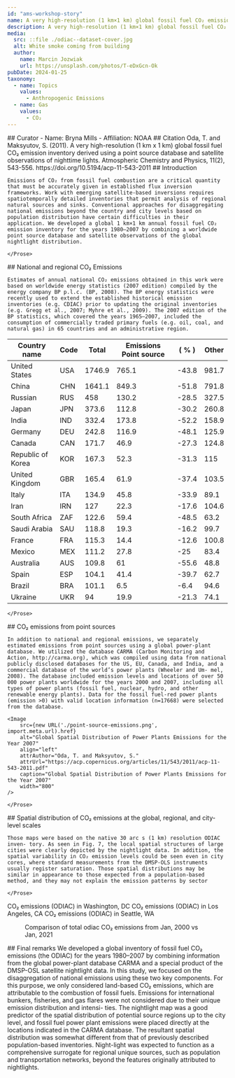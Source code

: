 ```yaml
---
id: "ams-workshop-story"
name: A very high-resolution (1 km×1 km) global fossil fuel CO₂ emission inventory derived using a point source database and satellite observations of nighttime lights
description: A very high-resolution (1 km×1 km) global fossil fuel CO₂ emission inventory derived using a point source database and satellite observations of nighttime lights
media:
  src: ::file ./odiac--dataset-cover.jpg
  alt: White smoke coming from building
  author:
    name: Marcin Jozwiak
    url: https://unsplash.com/photos/T-eDxGcn-Ok
pubDate: 2024-01-25
taxonomy:
  - name: Topics
    values:
      - Anthropogenic Emissions
  - name: Gas
    values:
      - CO₂
---
```


<Block>
    <Prose>
    ## Curator
    - Name: Bryna Mills
    - Affiliation: NOAA
    </Prose>
</Block>

<Block>
    <Prose>
    ## Citation
    Oda, T. and Maksyutov, S. (2011). A very high-resolution (1 km x 1 km) global fossil fuel CO₂ emission inventory derived using a point source database and satellite observations of nighttime lights. Atmospheric Chemistry and Physics, 11(2), 543-556. https://doi.org/10.5194/acp-11-543-2011
    </Prose>
</Block>

<Block>
    <Prose>
    ## Introduction

    Emissions of CO₂ from fossil fuel combustion are a critical quantity that must be accurately given in established flux inversion frameworks. Work with emerging satellite-based inversions requires spatiotemporally detailed inventories that permit analysis of regional natural sources and sinks. Conventional approaches for disaggregating national emissions beyond the country and city levels based on population distribution have certain difficulties in their application. We developed a global 1 km×1 km annual fossil fuel CO₂ emission inventory for the years 1980–2007 by combining a worldwide point source database and satellite observations of the global nightlight distribution.

    </Prose>
</Block>

<Block>
    <Prose>
    ## National and regional CO₂ Emissions

    Estimates of annual national CO₂ emissions obtained in this work were based on worldwide energy statistics (2007 edition) compiled by the energy company BP p.l.c. (BP, 2008). The BP energy statistics were recently used to extend the established historical emission inventories (e.g. CDIAC) prior to updating the original inventories (e.g. Gregg et al., 2007; Myhre et al., 2009). The 2007 edition of the BP statistics, which covered the years 1965–2007, included the consumption of commercially traded primary fuels (e.g. oil, coal, and natural gas) in 65 countries and an administrative region.

| Country name      | Code | Total  | Emissions Point source    | ( % )  | Other |
| ----------------- | ---- | ------ | ------------------------- | ------ | ----- |
| United States     | USA  | 1746.9 | 765.1                     | \-43.8 | 981.7 |
| China             | CHN  | 1641.1 | 849.3                     | \-51.8 | 791.8 |
| Russian           | RUS  | 458    | 130.2                     | \-28.5 | 327.5 |
| Japan             | JPN  | 373.6  | 112.8                     | \-30.2 | 260.8 |
| India             | IND  | 332.4  | 173.8                     | \-52.2 | 158.9 |
| Germany           | DEU  | 242.8  | 116.9                     | \-48.1 | 125.9 |
| Canada            | CAN  | 171.7  | 46.9                      | \-27.3 | 124.8 |
| Republic of Korea | KOR  | 167.3  | 52.3                      | \-31.3 | 115   |
| United Kingdom    | GBR  | 165.4  | 61.9                      | \-37.4 | 103.5 |
| Italy             | ITA  | 134.9  | 45.8                      | \-33.9 | 89.1  |
| Iran              | IRN  | 127    | 22.3                      | \-17.6 | 104.6 |
| South Africa      | ZAF  | 122.6  | 59.4                      | \-48.5 | 63.2  |
| Saudi Arabia      | SAU  | 118.8  | 19.3                      | \-16.2 | 99.7  |
| France            | FRA  | 115.3  | 14.4                      | \-12.6 | 100.8 |
| Mexico            | MEX  | 111.2  | 27.8                      | \-25   | 83.4  |
| Australia         | AUS  | 109.8  | 61                        | \-55.6 | 48.8  |
| Spain             | ESP  | 104.1  | 41.4                      | \-39.7 | 62.7  |
| Brazil            | BRA  | 101.1  | 6.5                       | \-6.4  | 94.6  |
| Ukraine           | UKR  | 94     | 19.9                      | \-21.3 | 74.1  |

    </Prose>
</Block>

<Block>
    <Prose>
    ## CO₂ emissions from point sources

    In addition to national and regional emissions, we separately estimated emissions from point sources using a global power-plant database. We utilized the database CARMA (Carbon Monitoring and Action, http://carma.org), which was compiled using data from national publicly disclosed databases for the US, EU, Canada, and India, and a commercial database of the world’s power plants (Wheeler and Um- mel, 2008). The database included emission levels and locations of over 50 000 power plants worldwide for the years 2000 and 2007, including all types of power plants (fossil fuel, nuclear, hydro, and other renewable energy plants). Data for the fossil fuel-red power plants (emission >0) with valid location information (n=17668) were selected from the database.

    <Image 
        src={new URL('./point-source-emissions.png', import.meta.url).href}
        alt="Global Spatial Distribution of Power Plants Emissions for the Year 2007" 
        align="left"
        attrAuthor="Oda, T. and Maksyutov, S."
        attrUrl="https://acp.copernicus.org/articles/11/543/2011/acp-11-543-2011.pdf"
        caption="Global Spatial Distribution of Power Plants Emissions for the Year 2007" 
        width="800"
    />

    </Prose>
</Block>

<Block>
    <Prose>
    ## Spatial distribution of CO₂ emissions at the global, regional, and city-level scales

    Those maps were based on the native 30 arc s (1 km) resolution ODIAC inven- tory. As seen in Fig. 7, the local spatial structures of large cities were clearly depicted by the nightlight data. In addition, the spatial variability in CO₂ emission levels could be seen even in city cores, where standard measurements from the DMSP-OLS instruments usually register saturation. Those spatial distributions may be similar in appearance to those expected from a population-based method, and they may not explain the emission patterns by sector

    </Prose>
</Block>

<ScrollytellingBlock>
    <Chapter
        center={[-77.0364, 38.8951]}
        zoom={7}
        datasetId='odiac-ffco2-monthgrid-v2022'
        layerId='co2-emissions'
        datetime='2021-01-01'
    >
        CO₂ emissions (ODIAC) in Washington, DC
    </Chapter>
    <Chapter
        center={[-118.2437, 34.0522]}
        zoom={7}
        datasetId='odiac-ffco2-monthgrid-v2022'
        layerId='co2-emissions'
        datetime='2021-01-01'
    >
        CO₂ emissions (ODIAC) in Los Angeles, CA
    </Chapter>
    <Chapter
        center={[-122.3321, 47.6062]}
        zoom={7}
        datasetId='odiac-ffco2-monthgrid-v2022'
        layerId='co2-emissions'
        datetime='2021-01-01'
    >
        CO₂ emissions (ODIAC) in Seattle, WA
    </Chapter>
</ScrollytellingBlock>

<Block>
<Figure>
    <Map
    datasetId='odiac-ffco2-monthgrid-v2022'
    layerId='co2-emissions'
    dateTime='2000-01-01'
    compareDateTime='2021-01-01'
    align="center"
    />
    <Caption>
    Comparison of total odiac CO₂ emissions from Jan, 2000 vs Jan, 2021
    </Caption>
</Figure>
</Block>
<Block>
    <Prose>
    ## Final remarks
    We developed a global inventory of fossil fuel CO₂ emissions (the ODIAC) for the years 1980–2007 by combining information from the global power-plant database CARMA and a special product of the DMSP-OSL satellite nightlight data. In this study, we focused on the disaggregation of national emissions using these two key components. For this purpose, we only considered land-based CO₂ emissions, which are attributable to the combustion of fossil fuels. Emissions for international bunkers, fisheries, and gas flares were not considered due to their unique emission distribution and intensi- ties. The nightlight map was a good predictor of the spatial distribution of potential source regions up to the city level, and fossil fuel power plant emissions were placed directly at the locations indicated in the CARMA database. The resultant spatial distribution was somewhat different from that of previously described population-based inventories. Night-light was expected to function as a comprehensive surrogate for regional unique sources, such as population and transportation networks, beyond the features originally attributed to nightlights.
    </Prose>
</Block>
